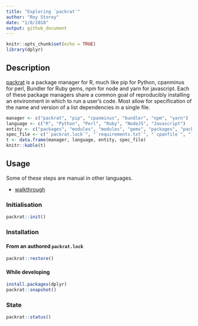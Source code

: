 ```yaml
---
title: "Exploring `packrat`"
author: "Roy Storey"
date: "1/8/2018"
output: github_document
---
```


```r
knitr::opts_chunk$set(echo = TRUE)
library(dplyr)
```

## Description

[packrat](http://rstudio.github.io/packrat/) is a package manager for R, much like pip for Python, cpanminus for perl, Bundler for Ruby gems, npm for node and yarn for javascript. Each of these package managers share a common goal of reproducibly installing an environment in which to run a user's code. Most allow for specification of the name and version of a list dependencies in a single file.

```r
manager <- c("packrat", "pip", "cpanminus", "bundler", "npm", "yarn")
language <- c("R", "Python", "Perl", "Ruby", "NodeJS", "Javascript")
entity <- c("packages", "modules", "modules", "gems", "packages", "packages")
spec_file <- c("`packrat.lock`", "`requirements.txt`", "`cpanfile`", "`Gemfile`", "`package.json`", "`package.json`")
t <- data.frame(manager, language, entity, spec_file)
knitr::kable(t)
```

## Usage

Some of these steps are manual in other languages.

* [walkthrough](http://rstudio.github.io/packrat/walkthrough.html)

### Initialisation

```r
packrat::init()
```

### Installation

#### From an authored `packrat.lock`

```r
packrat::restore()
```

#### While developing

```r
install.packages(dplyr)
packrat::snapshot()
```

### State

```r
packrat::status()
```